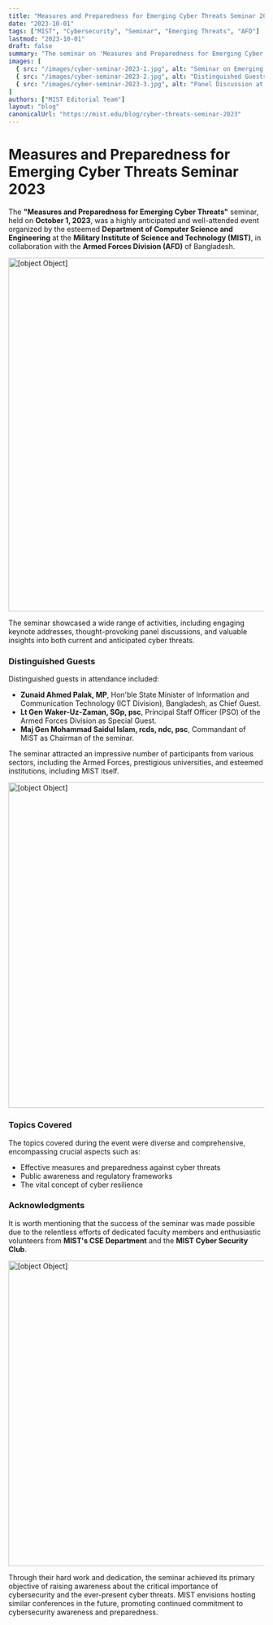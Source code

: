 ```yaml
---
title: "Measures and Preparedness for Emerging Cyber Threats Seminar 2023"
date: "2023-10-01"
tags: ["MIST", "Cybersecurity", "Seminar", "Emerging Threats", "AFD"]
lastmod: "2023-10-01"
draft: false
summary: "The seminar on 'Measures and Preparedness for Emerging Cyber Threats,' organized by MIST and AFD, highlighted current and anticipated cybersecurity challenges."
images: [
  { src: "/images/cyber-seminar-2023-1.jpg", alt: "Seminar on Emerging Cyber Threats" },
  { src: "/images/cyber-seminar-2023-2.jpg", alt: "Distinguished Guests at the Seminar" },
  { src: "/images/cyber-seminar-2023-3.jpg", alt: "Panel Discussion at Cyber Threats Seminar" }
]
authors: ["MIST Editorial Team"]
layout: "blog"
canonicalUrl: "https://mist.edu/blog/cyber-threats-seminar-2023"
---
```



# Measures and Preparedness for Emerging Cyber Threats Seminar 2023

The **"Measures and Preparedness for Emerging Cyber Threats"** seminar, held on **October 1, 2023**, was a highly anticipated and well-attended event organized by the esteemed **Department of Computer Science and Engineering** at the **Military Institute of Science and Technology (MIST)**, in collaboration with the **Armed Forces Division (AFD)** of Bangladesh.

<img height="695" width="1044" alt="[object Object]" src="https://scontent.fdac7-1.fna.fbcdn.net/v/t39.30808-6/385078814_279078528290588_5978178374366673704_n.jpg?_nc_cat=100&ccb=1-7&_nc_sid=127cfc&_nc_eui2=AeEovhLFASc6YooGMocxx4LbAkCEI_Z4RugCQIQj9nhG6P6kNLf_dc-Hg9kZ5KrESaOVVJzX2KLa_ZiP8yPceeBD&_nc_ohc=pLy5wxepkOYQ7kNvgH9198t&_nc_ht=scontent.fdac7-1.fna&_nc_gid=AU5RoC9dMo_wMssr-wqhObF&oh=00_AYA1MS4V673JQ94RnYsR5yZOrjGlKafje3RfUCqikF0y4w&oe=66E11BEA" />

The seminar showcased a wide range of activities, including engaging keynote addresses, thought-provoking panel discussions, and valuable insights into both current and anticipated cyber threats.

### Distinguished Guests

Distinguished guests in attendance included:

* **Zunaid Ahmed Palak, MP**, Hon'ble State Minister of Information and Communication Technology (ICT Division), Bangladesh, as Chief Guest.
* **Lt Gen Waker-Uz-Zaman, SGp, psc**, Principal Staff Officer (PSO) of the Armed Forces Division as Special Guest.
* **Maj Gen Mohammad Saidul Islam, rcds, ndc, psc**, Commandant of MIST as Chairman of the seminar.

The seminar attracted an impressive number of participants from various sectors, including the Armed Forces, prestigious universities, and esteemed institutions, including MIST itself.

<img height="640" width="1042" alt="[object Object]" src="https://scontent.fdac7-1.fna.fbcdn.net/v/t39.30808-6/386368398_279079694957138_5588583780531873647_n.jpg?_nc_cat=109&ccb=1-7&_nc_sid=127cfc&_nc_eui2=AeGxGArfHCXrlSw_zr1Hd8LOEaygvprksAcRrKC-muSwBzCSJQOBDwMli8dxEwlvR-sf8GdPk9Thgf-7k7Gsmh6j&_nc_ohc=KNXLre6oQiEQ7kNvgFOnWV9&_nc_ht=scontent.fdac7-1.fna&oh=00_AYDtkC3XNcYOzEanI16k0golRNgP2SbIQFki1-GhUElPag&oe=66E10F8D" />

### Topics Covered

The topics covered during the event were diverse and comprehensive, encompassing crucial aspects such as:

* Effective measures and preparedness against cyber threats
* Public awareness and regulatory frameworks
* The vital concept of cyber resilience

### Acknowledgments

It is worth mentioning that the success of the seminar was made possible due to the relentless efforts of dedicated faculty members and enthusiastic volunteers from **MIST's CSE Department** and the **MIST Cyber Security Club**.

<img height="600" width="1055" alt="[object Object]" src="https://scontent.fdac7-1.fna.fbcdn.net/v/t39.30808-6/386515221_279080418290399_7573359810425811618_n.jpg?_nc_cat=100&ccb=1-7&_nc_sid=127cfc&_nc_eui2=AeFM-V_z2o0_KysXr-sdX_OWuHQZlnzxdGu4dBmWfPF0axBhLJ9puwXmdd5md0kJwpataqt-eTUZmyZeZ0GGKsG4&_nc_ohc=VZO_EnWEMOYQ7kNvgFgyInj&_nc_ht=scontent.fdac7-1.fna&_nc_gid=ADVS_7hgIlHBjxEfP16PZo6&oh=00_AYAvjGKcJuskJzylS6ONmDsgCg9RfySRBDuZVnkMirliAw&oe=66E10C8F" />

Through their hard work and dedication, the seminar achieved its primary objective of raising awareness about the critical importance of cybersecurity and the ever-present cyber threats. MIST envisions hosting similar conferences in the future, promoting continued commitment to cybersecurity awareness and preparedness.